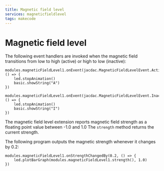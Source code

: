 ```yaml
---
title: Magnetic field level
services: magneticfieldlevel
tags: makecode
---
```


# Magnetic field level

The following event handlers are invoked when the magnetic field transitions
from low to high (active) or high to low (inactive):

```blocks
modules.magneticFieldLevel1.onEvent(jacdac.MagneticFieldLevelEvent.Active, () => {
    led.stopAnimation()
    basic.showString("A")
})

modules.magneticFieldLevel1.onEvent(jacdac.MagneticFieldLevelEvent.Inactive, () => {
    led.stopAnimation()
    basic.showString("I")
})

```

The magnetic field level extension reports magnetic field strength as a floating
point value between -1.0 and 1.0 The `strength` method returns the current strength.

The following program outputs the magnetic strength whenever it changes by 0.2:

```blocks
modules.magneticFieldLevel1.onStrengthChangedBy(0.2, () => {
    led.plotBarGraph(modules.magneticFieldLevel1.strength(), 1.0)
})
```

<MakeCodeExtensionFooter serviceName="magneticfieldlevel" />